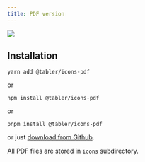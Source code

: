 ```yaml
---
title: PDF version
---
```


![](https://raw.githubusercontent.com/tabler/tabler-icons/master/.github/packages/og-package-pdf.png)


## Installation

```
yarn add @tabler/icons-pdf
```

or

```
npm install @tabler/icons-pdf
```

or

```
pnpm install @tabler/icons-pdf
```

or just [download from Github](https://github.com/tabler/tabler-icons/releases).

All PDF files are stored in `icons` subdirectory.
